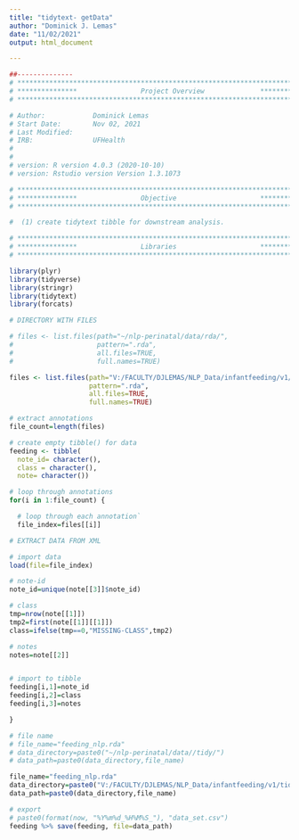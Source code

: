 ```yaml
---
title: "tidytext- getData"
author: "Dominick J. Lemas"
date: "11/02/2021"
output: html_document

---
```


```r
##-------------- 
# **************************************************************************** #
# ***************                Project Overview              *************** #
# **************************************************************************** #

# Author:            Dominick Lemas 
# Start Date:        Nov 02, 2021 
# Last Modified:     
# IRB:               UFHealth  
#                    
#
# version: R version 4.0.3 (2020-10-10)
# version: Rstudio version Version 1.3.1073 

# **************************************************************************** #
# ***************                Objective                     *************** #
# **************************************************************************** #

#  (1) create tidytext tibble for downstream analysis. 


```


```r

# **************************************************************************** #
# ***************                Libraries                     *************** #
# **************************************************************************** #

library(plyr)
library(tidyverse)
library(stringr)
library(tidytext)
library(forcats)

```

```r

# DIRECTORY WITH FILES

# files <- list.files(path="~/nlp-perinatal/data/rda/", 
#                     pattern=".rda", 
#                     all.files=TRUE,
#                     full.names=TRUE)

files <- list.files(path="V:/FACULTY/DJLEMAS/NLP_Data/infantfeeding/v1/rda/", 
                    pattern=".rda", 
                    all.files=TRUE,
                    full.names=TRUE)
```

```r

# extract annotations
file_count=length(files)

# create empty tibble() for data
feeding <- tibble(
  note_id= character(),
  class = character(),
  note= character())

# loop through annotations
for(i in 1:file_count) {

  # loop through each annotation`
  file_index=files[[i]]

# EXTRACT DATA FROM XML

# import data
load(file=file_index) 

# note-id
note_id=unique(note[[3]]$note_id)

# class
tmp=nrow(note[[1]])
tmp2=first(note[[1]][[1]])
class=ifelse(tmp==0,"MISSING-CLASS",tmp2)

# notes
notes=note[[2]] 


# import to tibble
feeding[i,1]=note_id
feeding[i,2]=class
feeding[i,3]=notes 

}

# file name
# file_name="feeding_nlp.rda"
# data_directory=paste0("~/nlp-perinatal/data//tidy/") 
# data_path=paste0(data_directory,file_name)

file_name="feeding_nlp.rda"
data_directory=paste0("V:/FACULTY/DJLEMAS/NLP_Data/infantfeeding/v1/tidy/") 
data_path=paste0(data_directory,file_name)

# export
# paste0(format(now, "%Y%m%d_%H%M%S_"), "data_set.csv")
feeding %>% save(feeding, file=data_path)

                              
```


